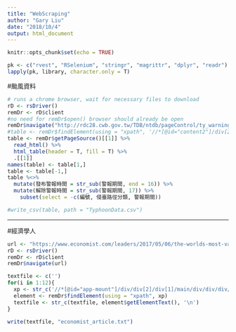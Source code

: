 ```yaml
---
title: "WebScraping"
author: "Gary Liu"
date: "2018/10/4"
output: html_document
---
```


```r
knitr::opts_chunk$set(echo = TRUE)
```

```r
pk <- c("rvest", "RSelenium", "stringr", "magrittr", "dplyr", "readr")
lapply(pk, library, character.only = T)


```

#颱風資料
```r
# runs a chrome browser, wait for necessary files to download
rD <- rsDriver() 
remDr <- rD$client
#no need for remDr$open() browser should already be open
remDr$navigate("http://rdc28.cwb.gov.tw/TDB/ntdb/pageControl/ty_warning?list=all")
#table <- remDr$findElement(using = "xpath", '//*[@id="content2"]/div[2]/table')
table <- remDr$getPageSource()[[1]] %>% 
  read_html() %>% 
  html_table(header = T, fill = T) %>%
  .[[1]]
names(table) <- table[1,]
table <- table[-1,]
table %<>%
  mutate(發布警報時間 = str_sub(警報期間, end = 16)) %>%
  mutate(解除警報時間 = str_sub(警報期間, 17)) %>%
    subset(select = -c(編號, 侵臺路徑分類, 警報期間)) 

#write_csv(table, path = "TyphoonData.csv")
```


---

#經濟學人
```r
url <- "https://www.economist.com/leaders/2017/05/06/the-worlds-most-valuable-resource-is-no-longer-oil-but-data"
rD <- rsDriver() 
remDr <- rD$client
remDr$navigate(url)

textfile <- c('')
for(i in 1:12){
  xp <- str_c('//*[@id="app-mount"]/div/div[2]/div[1]/main/div/div/div/article/div[1]/div[3]/p[',i, ']')
  element <- remDr$findElement(using = "xpath", xp)
  textfile <- str_c(textfile, element$getElementText(), '\n')
}

write(textfile, "economist_article.txt")
```

